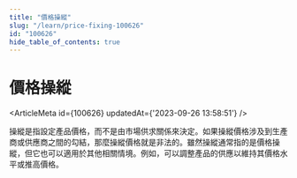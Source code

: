 ```yaml
---
title: "價格操縱"
slug: "/learn/price-fixing-100626"
id: "100626"
hide_table_of_contents: true
---
```



# 價格操縱

<ArticleMeta id={100626} updatedAt={'2023-09-26 13:58:51'} />
<div className='border-solid border-b border-t-0 my-4 border-[var(--ifm-color-gray-300)]' />

操縱是指設定產品價格，而不是由市場供求關係來決定。如果操縱價格涉及到生產商或供應商之間的勾結，那麼操縱價格就是非法的。雖然操縱通常指的是價格操縱，但它也可以適用於其他相關情境。例如，可以調整產品的供應以維持其價格水平或推高價格。
